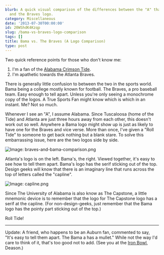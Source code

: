 ```yaml
---
blurb: A quick visual comparison of the differences between the "A" that Bama uses
  and the Braves logo.
category: Miscellaneous
date: '2013-07-30T00:00:00'
id: 20WShdK4Kzqp
slug: /bama-vs-braves-logo-comparison
tags: []
title: Bama vs. The Braves (A Logo Comparison)
type: post
---
```


Two quick reference points for those who don't know me:

1. I'm a fan of the [Alabama Crimson Tide](http://www.rolltide.com/).
2. I'm apathetic towards the Atlanta Braves. 

There is generally little confusion to between the two in the sports world. Bama being a college mostly known for football. The Braves, a pro baseball team. Easy enough to tell apart. Unless you're only seeing a monochrome copy of the logos. A True Sports Fan might know which is which in an instant. Me? Not so much. 

Whenever I see an "A", I assume Alabama. Since Tuscaloosa (home of the Tide) and Atlanta are just three hours away from each other, this doesn't work out so well. Anywhere a Bama logo might show up is just as likely to have one for the Braves and vice verse. More than once, I've given a "Roll Tide" to someone to get back nothing but a blank stare. To solve this embarrassing issue, here are the two logos side by side. 

![Image: braves-and-bama-comparison.png](/braves-and-bama-comparison.png)

Atlanta's logo is on the left. Bama's, the right. Viewed together, it's easy to see how to tell them apart. Bama's logo has the serif sticking out of the top. Design geeks will know that there is an imaginary line that runs across the top of letters called the "capline". 

![Image: capline.png](/capline.png)

Since The University of Alabama is also know as The Capstone, a little mnemonic device is to remember that the logo for The Capstone logo has a serif at the capline. (For non-design-geeks, just remember that the Bama logo has the pointy part sticking out of the top.)

Roll Tide!

---


Update: A friend, who happens to be an Auburn fan, commented to say, "It's easy to tell them apart. The Bama a has a mullet." While not the way I'd care to think of it, that's too good not to add. (See you at the [Iron Bowl](http://en.wikipedia.org/wiki/Iron_Bowl), Deason.)